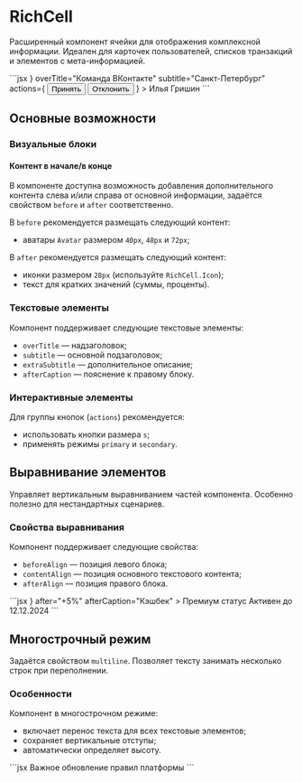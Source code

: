 <Overview>

# RichCell

Расширенный компонент ячейки для отображения комплексной информации. Идеален для карточек пользователей, списков транзакций и элементов с мета-информацией.

</Overview>

<Playground>
  ```jsx
  <RichCell
    before={<Avatar size={72} />}
    overTitle="Команда ВКонтакте"
    subtitle="Санкт-Петербург"
    actions={
      <ButtonGroup mode="horizontal" gap="s" stretched>
        <Button mode="primary" size="s">
          Принять
        </Button>
        <Button mode="secondary" size="s">
          Отклонить
        </Button>
      </ButtonGroup>
    }
  >
    Илья Гришин
  </RichCell>
  ```
</Playground>

## Основные возможности

### Визуальные блоки

#### Контент в начале/в конце

В компоненте доступна возможность добавления дополнительного контента слева и/или справа от основной информации,
задаётся свойством `before` и `after` соответственно.

В `before` рекомендуется размещать следующий контент:

- аватары `Avatar` размером `40px`, `48px` и `72px`;

В `after` рекомендуется размещать следующий контент:

- иконки размером `28px` (используйте `RichCell.Icon`);
- текст для кратких значений (суммы, проценты).

### Текстовые элементы

Компонент поддерживает следующие текстовые элементы:

- `overTitle` — надзаголовок;
- `subtitle` — основной подзаголовок;
- `extraSubtitle` — дополнительное описание;
- `afterCaption` — пояснение к правому блоку.

### Интерактивные элементы

Для группы кнопок (`actions`) рекомендуется:

- использовать кнопки размера `s`;
- применять режимы `primary` и `secondary`.

## Выравнивание элементов

Управляет вертикальным выравниванием частей компонента. Особенно полезно для нестандартных сценариев.

### Свойства выравнивания

Компонент поддерживает следующие свойства:

- `beforeAlign` — позиция левого блока;
- `contentAlign` — позиция основного текстового контента;
- `afterAlign` — позиция правого блока.

<Playground>
  ```jsx
  <RichCell
    beforeAlign="center"
    contentAlign="center"
    afterAlign="center"
    before={<Icon56WalletOutline />}
    after="+5%"
    afterCaption="Кэшбек"
  >
    <Text weight="2">Премиум статус</Text>
    <Text>Активен до 12.12.2024</Text>
  </RichCell>
  ```
</Playground>

## Многострочный режим

Задаётся свойством `multiline`. Позволяет тексту занимать несколько строк при переполнении.

### Особенности

Компонент в многострочном режиме:

- включает перенос текста для всех текстовые элементов;
- сохраняет вертикальные отступы;
- автоматически определяет высоту.

<Playground>
  ```jsx
  <RichCell
    multiline
    subtitle="Длинное описание новости, которое не должно обрезаться и требует переноса на несколько строк для полного отображения информации пользователю"
    after="15:30"
    afterCaption="Время публикации"
  >
    Важное обновление правил платформы
  </RichCell>
  ```
</Playground>
